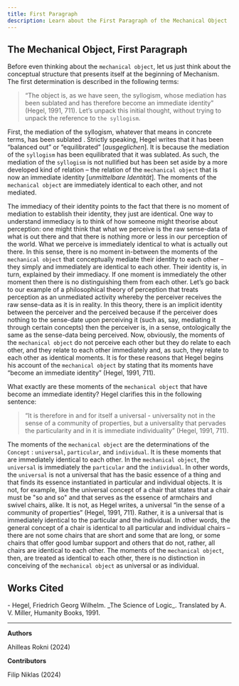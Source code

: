 ```yaml
---
title: First Paragraph 
description: Learn about the First Paragraph of the Mechanical Object
---
```


## The Mechanical Object, First Paragraph

Before even thinking about the `mechanical object`, let us just think about the conceptual structure that presents itself at the beginning of Mechanism. The first determination is described in the following terms: 

>“The object is, as we have seen, the syllogism, whose mediation has been sublated and has therefore become an immediate identity” (Hegel, 1991, 711). Let’s unpack this initial thought, without trying to unpack the reference to `the syllogism`.  

First, the mediation  of the syllogism, whatever that means in concrete terms, has been sublated . Strictly speaking, Hegel writes that it has been “balanced out” or “equilibrated” [*ausgeglichen*]. It is because the mediation of the `syllogism` has been equilibrated that it was sublated.  As such, the mediation of the `syllogism` is not nullified but has been set aside by a more developed kind of relation – the relation of the `mechanical object` that is now an immediate identity [*unmittelbare Identität*]. The moments of the `mechanical object` are immediately identical to each other, and not mediated. 

The immediacy  of their identity points to the fact that there is no moment of mediation to establish their identity, they just are identical. One way to understand immediacy is to think of how someone might theorise about perception: one might think that what we perceive is the raw sense-data of what is out there and that there is nothing more or less in our perception of the world. What we perceive is immediately identical to what is actually out there. In this sense, there is no moment in-between the moments of the `mechanical object` that conceptually mediate their identity to each other – they simply and immediately are identical to each other. Their identity is, in turn, explained by their immediacy. If one moment is immediately the other moment then there is no distinguishing them from each other. Let’s go back to our example of a philosophical theory of perception that treats perception as an unmediated activity whereby the perceiver receives the raw sense-data as it is in reality.  In this theory, there is an implicit identity between the perceiver and the perceived because if the perceiver does nothing to the sense-date upon perceiving it (such as, say, mediating it through certain concepts) then the perceiver is, in a sense, ontologically the same as the sense-data being perceived. Now, obviously, the moments of the `mechanical object` do not perceive each other but they do relate to each other, and they relate to each other immediately and, as such, they relate to each other as identical moments. It is for these reasons that Hegel begins his account of the `mechanical object` by stating that its moments have “become an immediate identity” (Hegel, 1991, 711). 

What exactly are these moments of the `mechanical object` that have become an immediate identity? Hegel clarifies this in the following sentence:

>“It is therefore in and for itself a universal - universality not in the sense of a community of properties, but a universality that pervades the particularity and in it is immediate individuality” (Hegel, 1991, 711).  

The moments of the `mechanical object` are the determinations of the `Concept` : `universal`, `particular`, and `individual`. It is these moments that are immediately identical to each other. In the `mechanical object`, the `universal` is immediately the `particular` and the `individual`. In other words, the `universal` is not a universal that has the basic essence of a thing and that finds its essence instantiated in particular and individual objects. It is not, for example, like the universal concept of a chair that states that a chair must be "so and so" and that serves as the essence of armchairs and swivel chairs, alike. It is not, as Hegel writes, a universal “in the sense of a community of properties” (Hegel, 1991, 711).  Rather, it is a universal that is immediately identical to the particular and the individual. In other words, the general concept of a chair is identical to all particular and individual chairs – there are not some chairs that are short and some that are long, or some chairs that offer good lumbar support and others that do not, rather, all chairs are identical to each other. The moments of the `mechanical object`, then, are treated as identical to each other, there is no distinction in conceiving of the `mechanical object` as universal or as individual.

## Works Cited

<div className="text-sm">
- Hegel, Friedrich Georg Wilhelm. _The Science of Logic_. Translated by A. V. Miller, Humanity Books, 1991.
</div>

---

**Authors**

Ahilleas Rokni (2024)

**Contributors**

Filip Niklas (2024)
